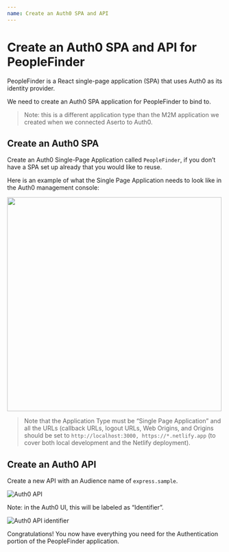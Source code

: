 ```yaml
---
name: Create an Auth0 SPA and API
---
```



# Create an Auth0 SPA and API for PeopleFinder

PeopleFinder is a React single-page application (SPA) that uses Auth0 as its identity provider.

We need to create an Auth0 SPA application for PeopleFinder to bind to.

> Note: this is a different application type than the M2M application we created when we connected Aserto to Auth0.

## Create an Auth0 SPA

Create an Auth0 Single-Page Application called `PeopleFinder`, if you don’t have a SPA set up already that you would like to reuse.

Here is an example of what the Single Page Application needs to look like in the Auth0 management console:

[<img src="/auth0-spa.png" width="500px" />](/auth0-spa.png)

> Note that the Application Type must be “Single Page Application” and all the URLs (callback URLs, logout URLs, Web Origins, and Origins should be set to 
`http://localhost:3000, https://*.netlify.app` (to cover both local development and the Netlify deployment).

## Create an Auth0 API

Create a new API with an Audience name of `express.sample`.

![Auth0 API](/auth0-api.png)

Note: in the Auth0 UI, this will be labeled as “Identifier”.

![Auth0 API identifier](/auth0-api-identifier.png)

Congratulations! You now have everything you need for the Authentication portion of the PeopleFinder application. 
